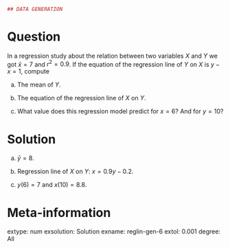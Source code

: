 
```r
## DATA GENERATION
```

Question
========
In a regression study about the relation between two variables $X$ and $Y$ we got $\bar x=7$ and $r^2=0.9$.
If the equation of the regression line of $Y$ on $X$ is $y-x=1$, compute


a. The mean of $Y$.

a. The equation of the regression line of $X$ on $Y$.

a. What value does this regression model predict for $x=6$? And for $y=10$?

Solution
========

a. $\bar y=8$.

a. Regression line of $X$ on $Y$: $x=0.9y-0.2$.

a. $y(6)=7$ and $x(10)=8.8$.

Meta-information 
================
extype: num
exsolution: Solution
exname: reglin-gen-6
extol: 0.001
degree: All
 
